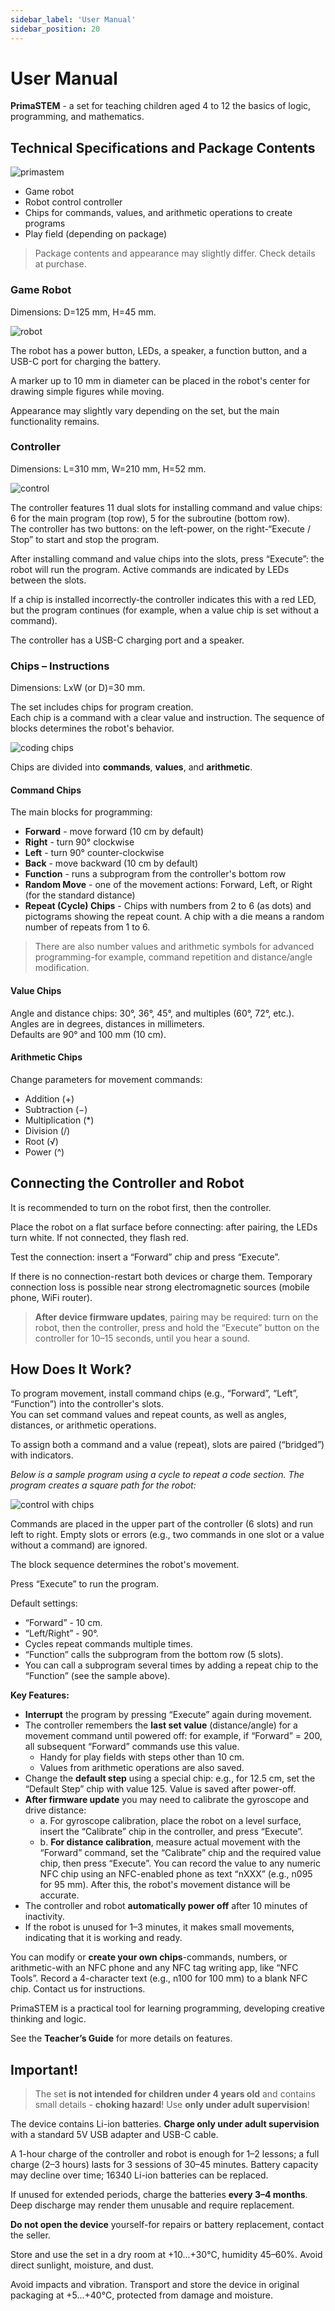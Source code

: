 ```yaml
---
sidebar_label: 'User Manual'
sidebar_position: 20
---
```


# User Manual

**PrimaSTEM** - a set for teaching children aged 4 to 12 the basics of logic, programming, and mathematics.

## Technical Specifications and Package Contents

![primastem](../images/photo_2_2025-02-10_17-39-32.png)

- Game robot
- Robot control controller
- Chips for commands, values, and arithmetic operations to create programs
- Play field (depending on package)

> Package contents and appearance may slightly differ. Check details at purchase.

### Game Robot

Dimensions: D=125 mm, H=45 mm.

![robot](../images/photo_2025-02-10_17-38-46.png)

The robot has a power button, LEDs, a speaker, a function button, and a USB-C port for charging the battery.

A marker up to 10 mm in diameter can be placed in the robot's center for drawing simple figures while moving.

Appearance may slightly vary depending on the set, but the main functionality remains.

### Controller

Dimensions: L=310 mm, W=210 mm, H=52 mm.

![control](../images/photo_29_2025-02-10_17-39-32.png)

The controller features 11 dual slots for installing command and value chips: 6 for the main program (top row), 5 for the subroutine (bottom row).  
The controller has two buttons: on the left-power, on the right-“Execute / Stop” to start and stop the program.

After installing command and value chips into the slots, press “Execute”: the robot will run the program. Active commands are indicated by LEDs between the slots.

If a chip is installed incorrectly-the controller indicates this with a red LED, but the program continues (for example, when a value chip is set without a command).

The controller has a USB-C charging port and a speaker.

### Chips – Instructions

Dimensions: LxW (or D)=30 mm.

The set includes chips for program creation.  
Each chip is a command with a clear value and instruction. The sequence of blocks determines the robot's behavior.

![coding chips](../images/Image16.jpg)

Chips are divided into **commands**, **values**, and **arithmetic**.

#### Command Chips

The main blocks for programming:

- **Forward** - move forward (10 cm by default)
- **Right** - turn 90° clockwise
- **Left** - turn 90° counter-clockwise
- **Back** - move backward (10 cm by default)
- **Function** - runs a subprogram from the controller's bottom row
- **Random Move** - one of the movement actions: Forward, Left, or Right (for the standard distance)
- **Repeat (Cycle) Chips** - Chips with numbers from 2 to 6 (as dots) and pictograms showing the repeat count. A chip with a die means a random number of repeats from 1 to 6.

> There are also number values and arithmetic symbols for advanced programming-for example, command repetition and distance/angle modification.

#### Value Chips

Angle and distance chips: 30°, 36°, 45°, and multiples (60°, 72°, etc.).  
Angles are in degrees, distances in millimeters.  
Defaults are 90° and 100 mm (10 cm).

#### Arithmetic Chips

Change parameters for movement commands:

- Addition (+)
- Subtraction (−)
- Multiplication (*)
- Division (/)
- Root (√)
- Power (^)

## Connecting the Controller and Robot

It is recommended to turn on the robot first, then the controller.

Place the robot on a flat surface before connecting: after pairing, the LEDs turn white. If not connected, they flash red.

Test the connection: insert a “Forward” chip and press “Execute”.

If there is no connection-restart both devices or charge them. Temporary connection loss is possible near strong electromagnetic sources (mobile phone, WiFi router).

> **After device firmware updates**, pairing may be required: turn on the robot, then the controller, press and hold the “Execute” button on the controller for 10–15 seconds, until you hear a sound.

## How Does It Work?

To program movement, install command chips (e.g., “Forward”, “Left”, “Function”) into the controller's slots.  
You can set command values and repeat counts, as well as angles, distances, or arithmetic operations.

To assign both a command and a value (repeat), slots are paired (“bridged”) with indicators.

  *Below is a sample program using a cycle to repeat a code section. The program creates a square path for the robot:*

![control with chips](../images/manual1a.excalidraw.svg)

Commands are placed in the upper part of the controller (6 slots) and run left to right. Empty slots or errors (e.g., two commands in one slot or a value without a command) are ignored.

The block sequence determines the robot's movement.

Press “Execute” to run the program.

Default settings:  
- “Forward” - 10 cm.
- “Left/Right” - 90°.
- Cycles repeat commands multiple times.
- “Function” calls the subprogram from the bottom row (5 slots).
- You can call a subprogram several times by adding a repeat chip to the “Function” (see the sample above).

**Key Features:**

- **Interrupt** the program by pressing “Execute” again during movement.
- The controller remembers the **last set value** (distance/angle) for a movement command until powered off: for example, if “Forward” = 200, all subsequent “Forward” commands use this value.
    - Handy for play fields with steps other than 10 cm.
    - Values from arithmetic operations are also saved.
- Change the **default step** using a special chip: e.g., for 12.5 cm, set the “Default Step” chip with value 125. Value is saved after power-off.
- **After firmware update** you may need to calibrate the gyroscope and drive distance:
    - a. For gyroscope calibration, place the robot on a level surface, insert the “Calibrate” chip in the controller, and press “Execute”.
    - b. **For distance calibration**, measure actual movement with the “Forward” command, set the “Calibrate” chip and the required value chip, then press “Execute”. You can record the value to any numeric NFC chip using an NFC-enabled phone as text “nXXX” (e.g., n095 for 95 mm). After this, the robot's movement distance will be accurate.
- The controller and robot **automatically power off** after 10 minutes of inactivity.
- If the robot is unused for 1–3 minutes, it makes small movements, indicating that it is working and ready.

You can modify or **create your own chips**-commands, numbers, or arithmetic-with an NFC phone and any NFC tag writing app, like “NFC Tools”. Record a 4-character text (e.g., n100 for 100 mm) to a blank NFC chip. Contact us for instructions.

PrimaSTEM is a practical tool for learning programming, developing creative thinking and logic.

See the **Teacher’s Guide** for more details on features.

## Important!

> The set **is not intended for children under 4 years old** and contains small details - **choking hazard**! Use **only under adult supervision**!

The device contains Li-ion batteries. **Charge only under adult supervision** with a standard 5V USB adapter and USB-C cable.

A 1-hour charge of the controller and robot is enough for 1–2 lessons; a full charge (2–3 hours) lasts for 3 sessions of 30–45 minutes. Battery capacity may decline over time; 16340 Li-ion batteries can be replaced.

If unused for extended periods, charge the batteries **every 3–4 months**. Deep discharge may render them unusable and require replacement.

**Do not open the device** yourself-for repairs or battery replacement, contact the seller.

Store and use the set in a dry room at +10...+30°C, humidity 45–60%. Avoid direct sunlight, moisture, and dust.

Avoid impacts and vibration. Transport and store the device in original packaging at +5...+40°C, protected from damage and moisture.
